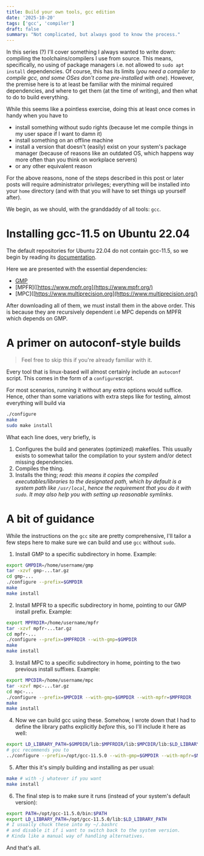 ```yaml
---
title: Build your own tools, gcc edition
date: '2025-10-20'
tags: ['gcc', 'compiler']
draft: false
summary: "Not complicated, but always good to know the process."
---
```



In this series (?) I'll cover something I always wanted to write down: compiling the toolchains/compilers I use from source. This means, specifically, no using of package managers i.e. not allowed to `sudo apt install` dependencies. Of course, this has its limits (*you need a compiler to compile gcc, and some OSes don't come pre-installed with one*). However, the premise here is to at least be familiar with the minimal required dependencies, and where to get them (at the time of writing), and then what to do to build everything.

While this seems like a pointless exercise, doing this at least once comes in handy when you have to

- install something without sudo rights (because let me compile things in my user space if I want to damn it)
- install something on an offline machine
- install a version that doesn't (easily) exist on your system's package manager (because of reasons like an outdated OS, which happens way more often than you think on workplace servers)
- or any other equivalent reason

For the above reasons, none of the steps described in this post or later posts will require administrator privileges; everything will be installed into your `home` directory (and with that you will have to set things up yourself after).

We begin, as we should, with the granddaddy of all tools: `gcc`.

# Installing gcc-11.5 on Ubuntu 22.04

The default repositories for Ubuntu 22.04 do not contain gcc-11.5, so we begin by reading its [documentation](https://gcc.gnu.org/install/).

Here we are presented with the essential dependencies:

- [GMP]([https://gmplib.org](https://gmplib.org/))
- [MPFR]([https://www.mpfr.org](https://www.mpfr.org/)
- [MPC]([https://www.multiprecision.org](https://www.multiprecision.org/)

After downloading all of them, we must install them in the above order. This is because they are recursively dependent i.e MPC depends on MPFR which depends on GMP.

# A primer on autoconf-style builds

> Feel free to skip this if you're already familiar with it.

Every tool that is linux-based will almost certainly include an `autoconf` script. This comes in the form of a `configure`script.

For most scenarios, running it without any extra options would suffice. Hence, other than some variations with extra steps like for testing, almost everything will build via 

```bash
./configure
make
sudo make install
```

What each line does, very briefly, is

1. Configures the build and generates (optimized) makefiles. This usually exists to somewhat tailor the compilation to your system and/or detect missing dependencies.
2. Compiles the thing.
3. Installs the thing; *read: this means it copies the compiled executables/libraries to the designated path, which by default is a system path like `/usr/local`, hence the requirement that you do it with `sudo`. It may also help you with setting up reasonable symlinks*.

# A bit of guidance

While the instructions on the `gcc` site are pretty comprehensive, I'll tailor a few steps here to make sure we can build and use `gcc` without `sudo`.

1. Install GMP to a specific subdirectory in home. Example:
```bash
export GMPDIR=/home/username/gmp
tar -xzvf gmp-...tar.gz
cd gmp-...
./configure --prefix=$GMPDIR
make
make install
```

2. Install MPFR to a specific subdirectory in home, pointing to our GMP install prefix. Example:
```bash
export MPFRDIR=/home/username/mpfr
tar -xzvf mpfr-...tar.gz
cd mpfr-...
./configure --prefix=$MPFRDIR --with-gmp=$GMPDIR
make
make install
```

3. Install MPC to a specific subdirectory in home, pointing to the two previous install suffixes. Example:
```bash
export MPCDIR=/home/username/mpc
tar -xzvf mpc-...tar.gz
cd mpc-...
./configure --prefix=$MPCDIR --with-gmp=$GMPDIR --with-mpfr=$MPFRDIR
make
make install
```

4. Now we can build gcc using these. Somehow, I wrote down that I had to define the library paths explicitly *before* this, so I'll include it here as well:

```bash
export LD_LIBRARY_PATH=$GMPDIR/lib:$MPFRDIR/lib:$MPCDIR/lib:$LD_LIBRARY_PATH
# gcc recommends you to
../configure --prefix=/opt/gcc-11.5.0 --with-gmp=$GMPDIR --with-mpfr=$MPFRDIR --with-mpc=$MPCDIR
```

5. After this it's simply building and installing as per usual:

```bash
make # with -j whatever if you want
make install
```

6. The final step is to make sure it runs (instead of your system's default version):

```bash
export PATH=/opt/gcc-11.5.0/bin:$PATH
export LD_LIBRARY_PATH=/opt/gcc-11.5.0/lib:$LD_LIBRARY_PATH
# I usually chuck these into my ~/.bashrc
# and disable it if i want to switch back to the system version.
# Kinda like a manual way of handling alternatives.
```

And that's all.


